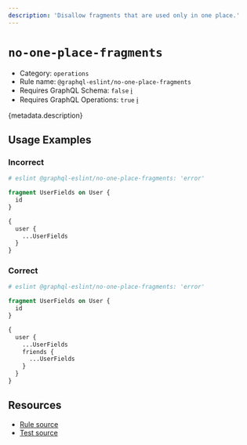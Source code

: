 ```yaml
---
description: 'Disallow fragments that are used only in one place.'
---
```


# `no-one-place-fragments`

- Category: `operations`
- Rule name: `@graphql-eslint/no-one-place-fragments`
- Requires GraphQL Schema: `false`
  [ℹ️](/docs/getting-started#extended-linting-rules-with-graphql-schema)
- Requires GraphQL Operations: `true`
  [ℹ️](/docs/getting-started#extended-linting-rules-with-siblings-operations)

{metadata.description}

## Usage Examples

### Incorrect

```graphql
# eslint @graphql-eslint/no-one-place-fragments: 'error'

fragment UserFields on User {
  id
}

{
  user {
    ...UserFields
  }
}
```

### Correct

```graphql
# eslint @graphql-eslint/no-one-place-fragments: 'error'

fragment UserFields on User {
  id
}

{
  user {
    ...UserFields
    friends {
      ...UserFields
    }
  }
}
```

## Resources

- [Rule source](https://github.com/dimaMachina/graphql-eslint/tree/master/packages/plugin/src/rules/no-one-place-fragments.ts)
- [Test source](https://github.com/dimaMachina/graphql-eslint/tree/master/packages/plugin/__tests__/no-one-place-fragments.spec.ts)
